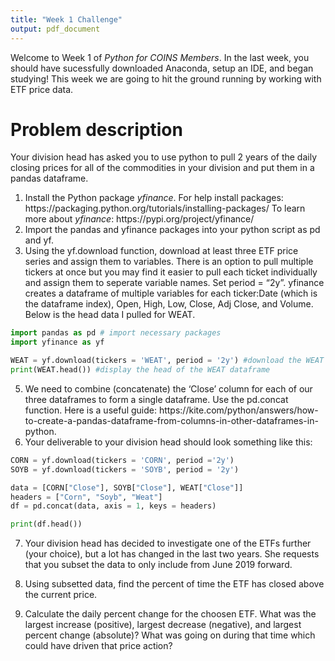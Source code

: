 ```yaml
---
title: "Week 1 Challenge"
output: pdf_document
---
```


Welcome to Week 1 of *Python for COINS Members*. In the last week, you should have sucessfully downloaded Anaconda, setup an IDE, and began studying! This week we are going to hit the ground running by working with ETF price data. 

# Problem description

Your division head has asked you to use python to pull 2 years of the daily closing prices for all of the commodities in your division and put them in a pandas dataframe. 

1. Install the Python package *yfinance*. For help install packages: https://packaging.python.org/tutorials/installing-packages/ To learn more about *yfinance*: https://pypi.org/project/yfinance/
2. Import the pandas and yfinance packages into your python script as pd and yf.
3. Using the yf.download function, download at least three ETF price series and assign them to variables. There is an option to pull multiple tickers at once but you may find it easier to pull each ticket individually and assign them to seperate variable names. Set period = "2y". yfinance creates a dataframe of multiple variables for each ticker:Date (which is the dataframe index), Open, High, Low, Close, Adj Close, and Volume. Below is the head data I pulled for WEAT.

```python
import pandas as pd # import necessary packages
import yfinance as yf

WEAT = yf.download(tickers = 'WEAT', period = '2y') #download the WEAT ETF for the last two years
print(WEAT.head()) #display the head of the WEAT dataframe
```

5. We need to combine (concatenate) the 'Close' column for each of our three dataframes to form a single dataframe. Use the pd.concat function. Here is a useful guide: https://kite.com/python/answers/how-to-create-a-pandas-dataframe-from-columns-in-other-dataframes-in-python. 
6. Your deliverable to your division head should look something like this:

```python
CORN = yf.download(tickers = 'CORN', period ='2y')
SOYB = yf.download(tickers = 'SOYB', period = '2y')

data = [CORN["Close"], SOYB["Close"], WEAT["Close"]]
headers = ["Corn", "Soyb", "Weat"]
df = pd.concat(data, axis = 1, keys = headers)

print(df.head())

```

7. Your division head has decided to investigate one of the ETFs further (your choice), but a lot has changed in the last two years. She requests that you subset the data to only include from June 2019 forward. 

8. Using subsetted data, find the percent of time the ETF has closed above the current price. 

9. Calculate the daily percent change for the choosen ETF. What was the largest increase (positive), largest decrease (negative), and largest percent change (absolute)? What was going on during that time which could have driven that price action?




